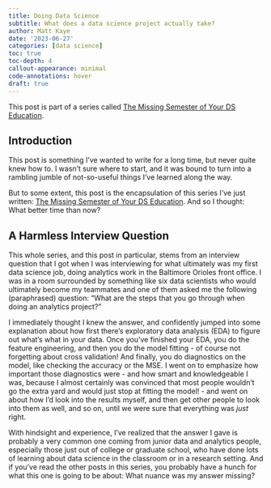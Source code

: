 ```yaml
---
title: Doing Data Science
subtitle: What does a data science project actually take?
author: Matt Kaye
date: '2023-06-27'
categories: [data science]
toc: true
toc-depth: 4
callout-appearance: minimal
code-annotations: hover
draft: true
---
```


::: {.callout-note}
This post is part of a series called [The Missing Semester of Your DS Education](https://matthewrkaye.com/series.html#the-missing-semester-of-your-ds-education).
:::

## Introduction

This post is something I've wanted to write for a long time, but never quite knew how to. I wasn't sure where to start, and it was bound to turn into a rambling jumble of not-so-useful things I've learned along the way.

But to some extent, this post is the encapsulation of this series I've just written: [The Missing Semester of Your DS Education](https://matthewrkaye.com/series.html#the-missing-semester-of-your-ds-education). And so I thought: What better time than now?

## A Harmless Interview Question

This whole series, and this post in particular, stems from an interview question that I got when I was interviewing for what ultimately was my first data science job, doing analytics work in the Baltimore Orioles front office. I was in a room surrounded by something like six data scientists who would ultimately become my teammates and one of them asked me the following (paraphrased) question: "What are the steps that you go through when doing an analytics project?"

I immediately thought I knew the answer, and confidently jumped into some explanation about how first there's exploratory data analysis (EDA) to figure out what's what in your data. Once you've finished your EDA, you do the feature engineering, and then you do the model fitting - of course not forgetting about cross validation! And finally, you do diagnostics on the model, like checking the accuracy or the MSE. I went on to emphasize how important those diagnostics were - and how smart and knowledgeable I was, because I almost certainly was convinced that most people wouldn't go the extra yard and would just stop at fitting the model! - and went on about how I'd look into the results myself, and then get other people to look into them as well, and so on, until we were sure that everything was _just_ right.

With hindsight and experience, I've realized that the answer I gave is probably a very common one coming from junior data and analytics people, especially those just out of college or graduate school, who have done lots of learning about data science in the classroom or in a research setting. And if you've read the other posts in this series, you probably have a hunch for what this one is going to be about: What nuance was my answer missing?


